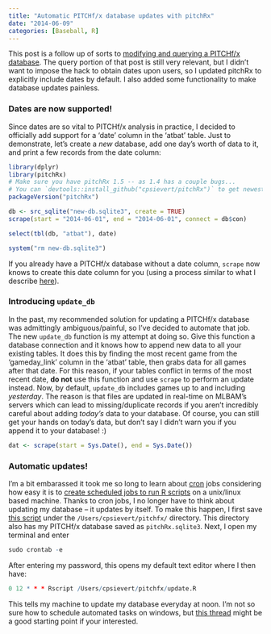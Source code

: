 ```yaml
---
title: "Automatic PITCHf/x database updates with pitchRx"
date: "2014-06-09"
categories: [Baseball, R]
---
```


This post is a follow up of sorts to [modifying and querying a PITCHf/x database](http://baseballwithr.wordpress.com/2014/04/13/modifying-and-querying-a-pitchfx-database-with-dplyr/). The query portion of that post is still very relevant, but I didn't want to impose the hack to obtain dates upon users, so I updated pitchRx to explicitly include dates by default. I also added some functionality to make database updates painless.

### Dates are now supported!

Since dates are so vital to PITCHf/x analysis in practice, I decided to officially add support for a 'date' column in the 'atbat' table. Just to demonstrate, let's create a *new* database, add one day's worth of data to it, and print a few records from the date column:

```r
library(dplyr)
library(pitchRx) 
# Make sure you have pitchRx 1.5 -- as 1.4 has a couple bugs...
# You can `devtools::install_github("cpsievert/pitchRx")` to get newest version
packageVersion("pitchRx") 
```

```r
db <- src_sqlite("new-db.sqlite3", create = TRUE)
scrape(start = "2014-06-01", end = "2014-06-01", connect = db$con)
```

```r
select(tbl(db, "atbat"), date)
```

```r
system("rm new-db.sqlite3")
```

If you already have a PITCHf/x database without a date column, `scrape` now knows to create this date column for you (using a process similar to what I describe [here](http://baseballwithr.wordpress.com/2014/04/13/modifying-and-querying-a-pitchfx-database-with-dplyr/)).

### Introducing `update_db`

In the past, my recommended solution for updating a PITCHf/x database was admittingly ambiguous/painful, so I've decided to automate that job. The new `update_db` function is my attempt at doing so. Give this function a database connection and it knows how to append new data to all your existing tables. It does this by finding the most recent game from the 'gameday_link' column in the 'atbat' table, then grabs data for all games after that date. For this reason, if your tables conflict in terms of the most recent date, **do not** use this function and use `scrape` to perform an update instead. Now, by default, `update_db` includes games up to and including *yesterday*. The reason is that files are updated in real-time on MLBAM's servers which can lead to missing/duplicate records if you aren't incredibly careful about adding *today's* data to your database. Of course, you can still get your hands on today's data, but don't say I didn't warn you if you append it to your database! :)

```r
dat <- scrape(start = Sys.Date(), end = Sys.Date())
```

### Automatic updates!

I'm a bit embarassed it took me so long to learn about [cron](http://en.wikipedia.org/wiki/Cron) jobs considering how easy it is to [create scheduled jobs to run R scripts](http://tgmstat.wordpress.com/2013/09/11/schedule-rscript-with-cron/) on a unix/linux based machine. Thanks to cron jobs, I no longer have to think about updating my database -- it updates by itself. To make this happen, I first save [this script](https://gist.github.com/cpsievert/fef5e5c77dc541aafaec) under the `/Users/cpsievert/pitchfx/` directory. This directory also has my PITCHf/x database saved as `pitchRx.sqlite3`. Next, I open my terminal and enter

```r
sudo crontab -e
```

After entering my password, this opens my default text editor where I then have:

```r
0 12 * * * Rscript /Users/cpsievert/pitchfx/update.R
```

This tells my machine to update my database everyday at noon. I'm not so sure how to schedule automated tasks on windows, but [this thread](http://stackoverflow.com/questions/132971/what-is-the-windows-version-of-cron) might be a good starting point if your interested.
